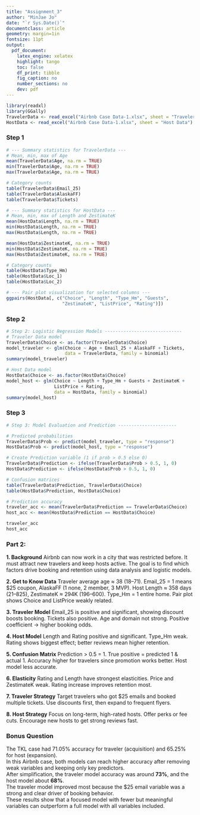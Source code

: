 ```yaml
---
title: "Assignment_3"
author: "MinJae Jo"
date: "`r Sys.Date()`"
documentclass: article
geometry: margin=1in
fontsize: 11pt
output:
  pdf_document:
    latex_engine: xelatex
    highlight: tango
    toc: false
    df_print: tibble
    fig_caption: no
    number_sections: no
    dev: pdf
---
```


```r
library(readxl)
library(GGally)
TravelerData <- read_excel("Airbnb Case Data-1.xlsx", sheet = "Traveler Data")
HostData <- read_excel("Airbnb Case Data-1.xlsx", sheet = "Host Data")
```
### Step 1
```r

# --- Summary statistics for TravelerData ---
# Mean, min, max of Age
mean(TravelerData$Age, na.rm = TRUE)
min(TravelerData$Age, na.rm = TRUE)
max(TravelerData$Age, na.rm = TRUE)

# Category counts
table(TravelerData$Email_25)
table(TravelerData$AlaskaFF)
table(TravelerData$Tickets)

# --- Summary statistics for HostData ---
# Mean, min, max of Length and ZestimateK
mean(HostData$Length, na.rm = TRUE)
min(HostData$Length, na.rm = TRUE)
max(HostData$Length, na.rm = TRUE)

mean(HostData$ZestimateK, na.rm = TRUE)
min(HostData$ZestimateK, na.rm = TRUE)
max(HostData$ZestimateK, na.rm = TRUE)

# Category counts
table(HostData$Type_Hm)
table(HostData$Loc_1)
table(HostData$Loc_2)

# --- Pair plot visualization for selected columns ---
ggpairs(HostData[, c("Choice", "Length", "Type_Hm", "Guests",
                     "ZestimateK", "ListPrice", "Rating")])
```

### Step 2
```r
# Step 2: Logistic Regression Models -----------------------------
# Traveler Data model 
TravelerData$Choice <- as.factor(TravelerData$Choice)
model_traveler <- glm(Choice ~ Age + Email_25 + AlaskaFF + Tickets, 
                      data = TravelerData, family = binomial)
summary(model_traveler)

# Host Data model
HostData$Choice <- as.factor(HostData$Choice)
model_host <- glm(Choice ~ Length + Type_Hm + Guests + ZestimateK + 
                  ListPrice + Rating, 
                  data = HostData, family = binomial)
summary(model_host)
```

### Step 3
```r
# Step 3: Model Evaluation and Prediction ----------------------

# Predicted probabilities
TravelerData$Prob <- predict(model_traveler, type = "response")
HostData$Prob <- predict(model_host, type = "response")

# Create Prediction variable (1 if prob > 0.5 else 0)
TravelerData$Prediction <- ifelse(TravelerData$Prob > 0.5, 1, 0)
HostData$Prediction <- ifelse(HostData$Prob > 0.5, 1, 0)

# Confusion matrices
table(TravelerData$Prediction, TravelerData$Choice)
table(HostData$Prediction, HostData$Choice)

# Prediction accuracy
traveler_acc <- mean(TravelerData$Prediction == TravelerData$Choice)
host_acc <- mean(HostData$Prediction == HostData$Choice)

traveler_acc
host_acc
```
### Part 2:

**1. Background**
Airbnb can now work in a city that was restricted before. It must attract new travelers and keep hosts active. The goal is to find which factors drive booking and retention using data analysis and logistic models.

**2. Get to Know Data**
Traveler average age ≈ 38 (18–71). Email_25 = 1 means $25 coupon, AlaskaFF (1 none, 2 member, 3 MVP). Host Length ≈ 358 days (21–825), ZestimateK ≈ 294K (196–600). Type_Hm = 1 entire home. Pair plot shows Choice and ListPrice weakly related.

**3. Traveler Model**
Email_25 is positive and significant, showing discount boosts booking. Tickets also positive. Age and domain not strong. Positive coefficient → higher booking odds.

**4. Host Model**
Length and Rating positive and significant. Type_Hm weak. Rating shows biggest effect; better reviews mean higher retention.

**5. Confusion Matrix**
Prediction > 0.5 = 1. True positive = predicted 1 & actual 1. Accuracy higher for travelers since promotion works better. Host model less accurate.

**6. Elasticity**
Rating and Length have strongest elasticities. Price and ZestimateK weak. Rating increase improves retention most.

**7. Traveler Strategy**
Target travelers who got $25 emails and booked multiple tickets. Use discounts first, then expand to frequent flyers.

**8. Host Strategy**
Focus on long-term, high-rated hosts. Offer perks or fee cuts. Encourage new hosts to get strong reviews fast.

### Bonus Question

The TKL case had 71.05% accuracy for traveler (acquisition) and 65.25% for host (expansion).  
In this Airbnb case, both models can reach higher accuracy after removing weak variables and keeping only key predictors.  
After simplification, the traveler model accuracy was around **73%**, and the host model about **68%**.  
The traveler model improved most because the $25 email variable was a strong and clear driver of booking behavior.  
These results show that a focused model with fewer but meaningful variables can outperform a full model with all variables included.


